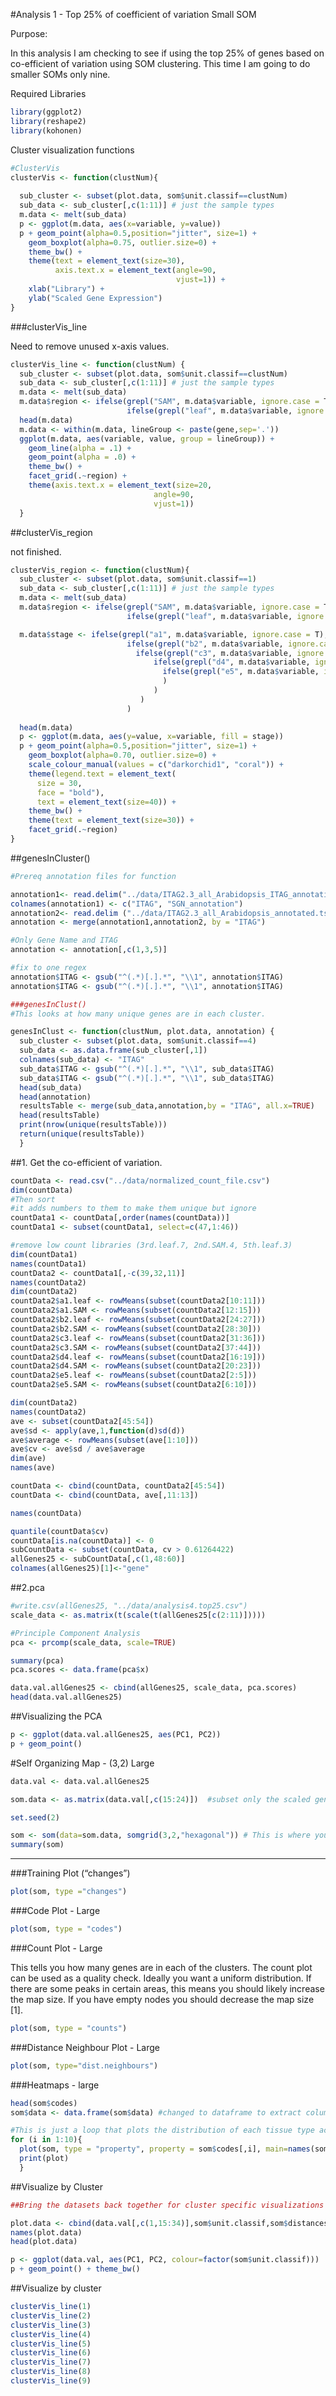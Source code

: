 #Analysis 1 - Top 25% of coefficient of variation Small SOM

Purpose:

In this analysis I am checking to see if using the top 25% of genes based on co-efficient of variation using SOM clustering. This time I am going to do smaller SOMs only nine.


Required Libraries
```r
library(ggplot2)
library(reshape2)
library(kohonen)
```

Cluster visualization functions 

```r
#ClusterVis
clusterVis <- function(clustNum){
  
  sub_cluster <- subset(plot.data, som$unit.classif==clustNum)
  sub_data <- sub_cluster[,c(1:11)] # just the sample types
  m.data <- melt(sub_data) 
  p <- ggplot(m.data, aes(x=variable, y=value))
  p + geom_point(alpha=0.5,position="jitter", size=1) + 
    geom_boxplot(alpha=0.75, outlier.size=0) + 
    theme_bw() + 
    theme(text = element_text(size=30),
          axis.text.x = element_text(angle=90, 
                                     vjust=1)) +
    xlab("Library") +
    ylab("Scaled Gene Expression")
}
```

###clusterVis_line

Need to remove unused x-axis values. 

```r
clusterVis_line <- function(clustNum) {
  sub_cluster <- subset(plot.data, som$unit.classif==clustNum)
  sub_data <- sub_cluster[,c(1:11)] # just the sample types
  m.data <- melt(sub_data)
  m.data$region <- ifelse(grepl("SAM", m.data$variable, ignore.case = T), "SAM", 
                          ifelse(grepl("leaf", m.data$variable, ignore.case = T), "leaf", "other"))
  head(m.data)
  m.data <- within(m.data, lineGroup <- paste(gene,sep='.'))
  ggplot(m.data, aes(variable, value, group = lineGroup)) + 
    geom_line(alpha = .1) + 
    geom_point(alpha = .0) +
    theme_bw() +
    facet_grid(.~region) +
    theme(axis.text.x = element_text(size=20, 
                                angle=90, 
                                vjust=1))
  }

```


##clusterVis_region 

not finished. 
```r
clusterVis_region <- function(clustNum){
  sub_cluster <- subset(plot.data, som$unit.classif==1)
  sub_data <- sub_cluster[,c(1:11)] # just the sample types
  m.data <- melt(sub_data)
  m.data$region <- ifelse(grepl("SAM", m.data$variable, ignore.case = T), "SAM", 
                          ifelse(grepl("leaf", m.data$variable, ignore.case = T), "leaf", "other"))

  m.data$stage <- ifelse(grepl("a1", m.data$variable, ignore.case = T), "1", 
                          ifelse(grepl("b2", m.data$variable, ignore.case = T), "2", 
                            ifelse(grepl("c3", m.data$variable, ignore.case = T), "3", 
                                ifelse(grepl("d4", m.data$variable, ignore.case = T), "4",
                                  ifelse(grepl("e5", m.data$variable, ignore.case = T), "5", "other")
                                  )
                                )
                             )
                          )
  
  head(m.data)       
  p <- ggplot(m.data, aes(y=value, x=variable, fill = stage))
  p + geom_point(alpha=0.5,position="jitter", size=1) + 
    geom_boxplot(alpha=0.70, outlier.size=0) +
    scale_colour_manual(values = c("darkorchid1", "coral")) +
    theme(legend.text = element_text(
      size = 30, 
      face = "bold"), 
      text = element_text(size=40)) + 
    theme_bw() + 
    theme(text = element_text(size=30)) +
    facet_grid(.~region) 
}
```

##genesInCluster()

```r
#Prereq annotation files for function

annotation1<- read.delim("../data/ITAG2.3_all_Arabidopsis_ITAG_annotations.tsv", header=FALSE)  #Changed to the SGN human readable annotation
colnames(annotation1) <- c("ITAG", "SGN_annotation")
annotation2<- read.delim ("../data/ITAG2.3_all_Arabidopsis_annotated.tsv")
annotation <- merge(annotation1,annotation2, by = "ITAG")

#Only Gene Name and ITAG
annotation <- annotation[,c(1,3,5)]

#fix to one regex
annotation$ITAG <- gsub("^(.*)[.].*", "\\1", annotation$ITAG)
annotation$ITAG <- gsub("^(.*)[.].*", "\\1", annotation$ITAG)

###genesInClust()
#This looks at how many unique genes are in each cluster. 

genesInClust <- function(clustNum, plot.data, annotation) {
  sub_cluster <- subset(plot.data, som$unit.classif==4)
  sub_data <- as.data.frame(sub_cluster[,1])
  colnames(sub_data) <- "ITAG"
  sub_data$ITAG <- gsub("^(.*)[.].*", "\\1", sub_data$ITAG)
  sub_data$ITAG <- gsub("^(.*)[.].*", "\\1", sub_data$ITAG)
  head(sub_data)
  head(annotation)
  resultsTable <- merge(sub_data,annotation,by = "ITAG", all.x=TRUE)
  head(resultsTable)
  print(nrow(unique(resultsTable)))
  return(unique(resultsTable))
  }
```

##1. Get the co-efficient of variation. 

```r
countData <- read.csv("../data/normalized_count_file.csv")
dim(countData)
#Then sort
#it adds numbers to them to make them unique but ignore
countData1 <- countData[,order(names(countData))]
countData1 <- subset(countData1, select=c(47,1:46))
```

```r
#remove low count libraries (3rd.leaf.7, 2nd.SAM.4, 5th.leaf.3)
dim(countData1)
names(countData1)
countData2 <- countData1[,-c(39,32,11)]
names(countData2)
dim(countData2)
countData2$a1.leaf <- rowMeans(subset(countData2[10:11]))
countData2$a1.SAM <- rowMeans(subset(countData2[12:15]))
countData2$b2.leaf <- rowMeans(subset(countData2[24:27]))
countData2$b2.SAM <- rowMeans(subset(countData2[28:30]))
countData2$c3.leaf <- rowMeans(subset(countData2[31:36]))
countData2$c3.SAM <- rowMeans(subset(countData2[37:44]))
countData2$d4.leaf <- rowMeans(subset(countData2[16:19]))
countData2$d4.SAM <- rowMeans(subset(countData2[20:23]))
countData2$e5.leaf <- rowMeans(subset(countData2[2:5]))
countData2$e5.SAM <- rowMeans(subset(countData2[6:10]))

dim(countData2)
names(countData2)
ave <- subset(countData2[45:54])
ave$sd <- apply(ave,1,function(d)sd(d))
ave$average <- rowMeans(subset(ave[1:10]))
ave$cv <- ave$sd / ave$average
dim(ave)
names(ave)

countData <- cbind(countData, countData2[45:54])
countData <- cbind(countData, ave[,11:13])

names(countData)
```

```r
quantile(countData$cv)
countData[is.na(countData)] <- 0
subCountData <- subset(countData, cv > 0.61264422)
allGenes25 <- subCountData[,c(1,48:60)]
colnames(allGenes25)[1]<-"gene"
```

##2.pca

```r
#write.csv(allGenes25, "../data/analysis4.top25.csv")
scale_data <- as.matrix(t(scale(t(allGenes25[c(2:11)])))) 

#Principle Component Analysis
pca <- prcomp(scale_data, scale=TRUE) 

summary(pca) 
pca.scores <- data.frame(pca$x)

data.val.allGenes25 <- cbind(allGenes25, scale_data, pca.scores) 
head(data.val.allGenes25)
```

##Visualizing the PCA

```r
p <- ggplot(data.val.allGenes25, aes(PC1, PC2))
p + geom_point()
```

#Self Organizing Map - (3,2) Large

```r
data.val <- data.val.allGenes25

som.data <- as.matrix(data.val[,c(15:24)])  #subset only the scaled gene expression values

set.seed(2)

som <- som(data=som.data, somgrid(3,2,"hexagonal")) # This is where you change the size of the map
summary(som)
```

-----------------

###Training Plot ("changes") 

```r
plot(som, type ="changes")
```

###Code Plot - Large

```r
plot(som, type = "codes")
```

###Count Plot - Large

This tells you how many genes are in each of the clusters. The count plot can be used as a quality check.  Ideally you want a uniform distribution.  If there are some peaks in certain areas, this means you should likely increase the map size.  If you have empty nodes you should decrease the map size [1]. 

```r
plot(som, type = "counts")
```

###Distance Neighbour Plot - Large

```r
plot(som, type="dist.neighbours")
```

###Heatmaps - large

```r
head(som$codes)
som$data <- data.frame(som$data) #changed to dataframe to extract column names easier. 

#This is just a loop that plots the distribution of each tissue type across the map. 
for (i in 1:10){
  plot(som, type = "property", property = som$codes[,i], main=names(som$data)[i])
  print(plot)
  }
```

##Visualize by Cluster

```r
##Bring the datasets back together for cluster specific visualizations

plot.data <- cbind(data.val[,c(1,15:34)],som$unit.classif,som$distances)
names(plot.data)
head(plot.data)
```

```r
p <- ggplot(data.val, aes(PC1, PC2, colour=factor(som$unit.classif))) 
p + geom_point() + theme_bw()
```

##Visualize by cluster

```r
clusterVis_line(1)
clusterVis_line(2)
clusterVis_line(3)
clusterVis_line(4)
clusterVis_line(5)
clusterVis_line(6)
clusterVis_line(7)
clusterVis_line(8)
clusterVis_line(9)
```
